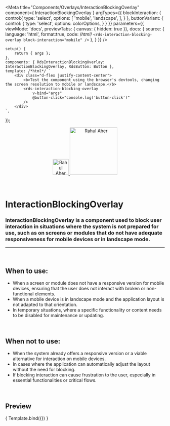 
<Meta
	title="Components/Overlays/InteractionBlockingOverlay"
	component={ InteractionBlockingOverlay }
	argTypes={{
		blockInteraction: {
			control:{
				type: 'select',
				options: [
					'mobile',
					'landscape',
				],
			}
		},
		buttonVariant: {
			control: {
				type: 'select',
				options: colorOptions,
			}
		}
	}}
	parameters={{
		viewMode: 'docs',
		previewTabs: { canvas: { hidden: true }},
		docs: {
			source: {
				language: 'html',
				format:true,
				code: /*html*/
`<rds-interaction-blocking-overlay
	block-interaction="mobile"
/>`
			},
		}
	}}
/>

	setup() {
		return { args };
	},
	components: { RdsInteractionBlockingOverlay: InteractionBlockingOverlay, RdsButton: Button },
	template: /*html*/ `
		<div class="d-flex justify-content-center">
			<b>Test the component using the browser's devtools, changing the screen resolution to mobile or landscape.</b>
			<rds-interaction-blocking-overlay
				v-bind="args"
				@button-click="console.log('button-click')"
			/>
		</div>
	`,
});



<div align="center" style={{display: 'flex'}}>
    <a href="https://rahulaher.netlify.app">
        <img src="../../../img/logo/glyph-black-colored.svg" alt="Rahul Aher logo" width="50" />
        <img src="../../../img/logo/word-black-colored.svg" alt="Rahul Aher" width="150" />
    </a>
</div>

<br />
<br />


# InteractionBlockingOverlay

### InteractionBlockingOverlay is a component used to block user interaction in situations where the system is not prepared for use, such as on screens or modules that do not have adequate responsiveness for mobile devices or in landscape mode.
---
<br />

## When to use:
- When a screen or module does not have a responsive version for mobile devices, ensuring that the user does not interact with broken or non-functional elements.
- When a mobile device is in landscape mode and the application layout is not adapted to that orientation.
- In temporary situations, where a specific functionality or content needs to be disabled for maintenance or updating.

<br />

## When not to use:
- When the system already offers a responsive version or a viable alternative for interaction on mobile devices.
- In cases where the application can automatically adjust the layout without the need for blocking.
- If blocking interaction can cause frustration to the user, especially in essential functionalities or critical flows.


<br />

## Preview

<Canvas>
	<Story
		name="InteractionBlockingOverlay"
	>
		{ Template.bind({}) }
	</Story>
</Canvas>

<ArgsTable story="InteractionBlockingOverlay" />